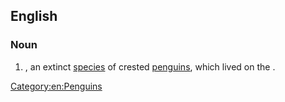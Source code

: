==English==
{{rfi}}
{{wikipedia|Chatham Islands Penguin}}
{{wikispecies|Eudyptes chathamensis}}
===Noun===
{{en-noun|head=[[Chatham]] [[Islands]] [[penguin]]}}

# {{taxlink|Eudyptes chathamensis|species}}, an extinct [[species]] of crested [[penguin]]s, which lived on the {{w|Chatham Islands}}.

[[Category:en:Penguins]]